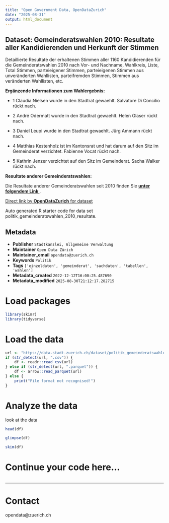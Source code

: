 ```yaml
---
title: "Open Government Data, OpenDataZurich"
date: "2025-08-31"
output: html_document
---
```


## Dataset: Gemeinderatswahlen 2010: Resultate aller Kandidierenden und Herkunft der Stimmen

Detaillierte Resultate der erhaltenen Stimmen aller 1160 Kandidierenden für die Gemeinderatswahlen 2010 nach Vor- und Nachname, Wahlkreis, Liste, Total Stimmen, parteieigener Stimmen, parteieigenen Stimmen aus unveränderten Wahllisten, parteifremden Stimmen, Stimmen aus veränderten Wahllisten, etc.

**Ergänzende Informationen zum Wahlergebnis:**

* 1 Claudia Nielsen wurde in den Stadtrat gewaehlt. Salvatore Di Concilio rückt nach.

* 2 André Odermatt wurde in den Stadtrat gewaehlt. Helen Glaser rückt nach.

* 3 Daniel Leupi wurde in den Stadtrat gewaehlt. Jürg Ammann rückt nach.

* 4 Matthias Kestenholz ist im Kantonsrat und hat darum auf den Sitz im Gemeinderat verzichtet. Fabienne Vocat rückt nach.

* 5 Kathrin Jenzer verzichtet auf den Sitz im Gemeinderat. Sacha Walker rückt nach.



[]()

**Resultate anderer Gemeinderatswahlen:**

Die Resultate anderer Gemeinderatswahlen seit 2010 finden Sie [**unter folgendem Link ** ](https://data.stadt-zuerich.ch/dataset?q=resultate+gemeinderatswahlen).


[]()



[Direct link by **OpenDataZurich** for dataset](https://data.stadt-zuerich.ch/dataset/politik_gemeinderatswahlen_2010_resultate)

Auto generated R starter code for data set politik_gemeinderatswahlen_2010_resultate.

## Metadata

- **Publisher** `Stadtkanzlei, Allgemeine Verwaltung`
- **Maintainer** `Open Data Zürich`
- **Maintainer_email** `opendata@zuerich.ch`
- **Keywords** `Politik`
- **Tags** `['einzeldaten', 'gemeinderat', 'sachdaten', 'tabellen', 'wahlen']`
- **Metadata_created** `2022-12-12T16:00:25.487690`
- **Metadata_modified** `2025-08-30T21:12:17.282715`


# Load packages

```r
library(skimr)
library(tidyverse)
```

# Load the data

```r
url <- "https://data.stadt-zuerich.ch/dataset/politik_gemeinderatswahlen_2010_resultate/download/GRW_2010_resultate_kandidierende_und_herkunft_der_stimmen.csv"
if (str_detect(url, ".csv")) {
    df <- readr::read_csv(url)
} else if (str_detect(url, ".parquet")) {
    df <- arrow::read_parquet(url)
} else {
    print("File format not recognised!")
}
```

# Analyze the data

look at the data
```r
head(df)
```

```r
glimpse(df)
```

```r
skim(df)
```

# Continue your code here...

```r

```

------------------------------------------------------------------------

# Contact

opendata@zuerich.ch
